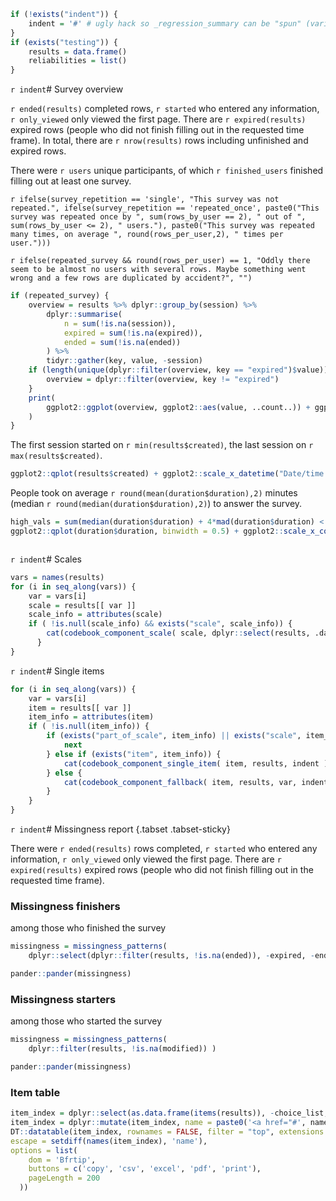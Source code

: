 ```r
if (!exists("indent")) {
	indent = '#' # ugly hack so _regression_summary can be "spun" (variables included via `r ` have to be available)
}
if (exists("testing")) {
	results = data.frame()
	reliabilities = list()
}
```

`r indent`# Survey overview

`r ended(results)` completed rows, `r started` who entered any information, `r only_viewed` only viewed the first page. There are `r expired(results)` expired rows (people who did not finish filling out in the requested time frame). In total, there are `r nrow(results)` rows including unfinished and expired rows. 


There were `r users` unique participants, of which `r finished_users` finished filling out at least one survey.

`r ifelse(survey_repetition == 'single', "This survey was not repeated.", ifelse(survey_repetition == 'repeated_once', paste0("This survey was repeated once by ", sum(rows_by_user == 2), " out of ", sum(rows_by_user <= 2), " users."), paste0("This survey was repeated many times, on average ", round(rows_per_user,2), " times per user.")))`

`r ifelse(repeated_survey && round(rows_per_user) == 1, "Oddly there seem to be almost no users with several rows. Maybe something went wrong and a few rows are duplicated by accident?", "")`


```r
if (repeated_survey) {
	overview = results %>% dplyr::group_by(session) %>% 
		dplyr::summarise(
			n = sum(!is.na(session)),
			expired = sum(!is.na(expired)),
			ended = sum(!is.na(ended))
		) %>% 
		tidyr::gather(key, value, -session)
	if (length(unique(dplyr::filter(overview, key == "expired")$value)) == 1) {
		overview = dplyr::filter(overview, key != "expired")
	}
	print(
		ggplot2::ggplot(overview, ggplot2::aes(value, ..count..)) + ggplot2::geom_bar() + ggplot2::facet_wrap(~ key, nrow = 1)
	)
}
```

The first session started on `r min(results$created)`, the last session on `r max(results$created)`. 


```r
ggplot2::qplot(results$created) + ggplot2::scale_x_datetime("Date/time when survey was started")
```

People took on average `r round(mean(duration$duration),2)` minutes (median `r round(median(duration$duration),2)`) to answer the survey.

```r
high_vals = sum(median(duration$duration) + 4*mad(duration$duration) < duration$duration)
ggplot2::qplot(duration$duration, binwidth = 0.5) + ggplot2::scale_x_continuous(paste("Duration (in minutes), excluding", high_vals, "values above median + 4*MAD"), limits = c(NA, median(duration$duration) + 4*mad(duration$duration)))
```

```r
```



`r indent`# Scales

```r
vars = names(results)
for (i in seq_along(vars)) {
	var = vars[i]
	scale = results[[ var ]]
	scale_info = attributes(scale)
	if ( !is.null(scale_info) && exists("scale", scale_info)) {
	    cat(codebook_component_scale( scale, dplyr::select(results, .data$session, dplyr::starts_with(scale_info$scale)), reliabilities[[var]], indent))
	  }
}
```

`r indent`# Single items

```r
for (i in seq_along(vars)) {
	var = vars[i]
	item = results[[ var ]]
	item_info = attributes(item)
	if ( !is.null(item_info)) {
		if (exists("part_of_scale", item_info) || exists("scale", item_info) || var %in% c("created", "modified", "expired", "ended")) {
			next
		} else if (exists("item", item_info)) {
			cat(codebook_component_single_item( item, results, indent ))
		} else {
			cat(codebook_component_fallback( item, results, var, indent))
		}
	}
}
```


`r indent`# Missingness report {.tabset .tabset-sticky}

There were `r ended(results)` rows completed, `r started` who entered any information, `r only_viewed` only viewed the first page. There are `r expired(results)` expired rows (people who did not finish filling out in the requested time frame). 

### Missingness finishers

among those who finished the survey

```r
missingness = missingness_patterns(
	dplyr::select(dplyr::filter(results, !is.na(ended)), -expired, -ended) )
```
```r
pander::pander(missingness)
```



### Missingness starters

among those who started the survey

```r
missingness = missingness_patterns(
	dplyr::filter(results, !is.na(modified)) )
```
```r
pander::pander(missingness)
```


### Item table
```r

item_index = dplyr::select(as.data.frame(items(results)), -choice_list, -index)
item_index = dplyr::mutate(item_index, name = paste0('<a href="#', name, '">', name, '</a>'))
DT::datatable(item_index, rownames = FALSE, filter = "top", extensions = 'Buttons', 
escape = setdiff(names(item_index), 'name'),
options = list(
    dom = 'Bfrtip',
    buttons = c('copy', 'csv', 'excel', 'pdf', 'print'),
    pageLength = 200
  ))
```
